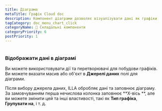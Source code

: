 ```yaml
---
title: Діаграма
metaTitle: Графік Cloud doc
description: Компонент діаграми дозволяє візуалізувати дані як графіки та графіки. Він побудований на основі Chart.js.
tagCategory: doc_menu_chart_click
categoryName: 🧬 Складальні компоненти
categoryPriority: 6
postPriority: 1
---
```


# <Heading hidden>Діаграма</Heading>

### Відображати дані в діаграмі

Ви можете використовувати дії та перетворювачі для побудови графіків. Ви можете вказати масив або об'єкт в **Джерелі даних** полі для діаграми. 

Після вибору джерела даних, ILLA обробляє дані та заповнює діаграму. За замовчуванням перша нечислова колонка заповнює **X-вісь **, але ви можете змінити цей та інші властивості, такі як **Тип графіка**, **Групувати на**, і т. д.

<img src='https://cdn.illacloud.com/official-website/img/docs/assemble/chart1.png' alt="" />

<img src='https://cdn.illacloud.com/official-website/img/docs/assemble/chart2.png' alt="" />
